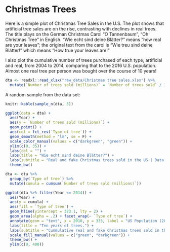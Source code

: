 # Christmas Trees

Here is a simple plot of Christmas Tree Sales in the U.S.  The plot shows that artificial tree sales are on the rise, contrasting with declines in real trees.  The title plays on the German Christmas Carol "O Tannenbaum", "Oh Christmas Tree" in English. "Wie echt sind deine Blätter?" means "how real are your leaves"; the original text from the carol is "Wie treu sind deine Blätter!" which means "How true your leaves are!"

I also plot the cumulative number of trees purchased of each type, artificial and real, from 2004 to 2014, comparing that to the 2016 U.S. population.  Almost one real tree per person was bought over the course of 10 years!   



```r
dta <- readxl::read_xlsx("raw_data/Christmas tree sales.xlsx") %>%
  mutate(`Number of trees sold (millions)` = `Number of trees sold` / 1000000)
```

A random sample from the data set: 
```r
knitr::kable(sample_n(dta, 5))
```

```r
ggplot(data = dta) +
  aes(Year) +
  aes(y = `Number of trees sold (millions)`) +
  geom_point() +
  aes(col = fct_rev(`Type of tree`)) +
  geom_smooth(method = "lm", se = F) +
  scale_color_manual(values = c("darkgreen", "green")) +
  ylim(c(0, 35)) +
  labs(col = "") +
  labs(title = "Wie echt sind deine Blätter?") +
  labs(subtitle = "Real and fake Christmas trees sold in the US | Data Source: Statista | @EvaMaeRey ") +
  theme_bw() 
```


```r
dta <- dta %>%
  group_by(`Type of tree`) %>%
  mutate(cumula = cumsum(`Number of trees sold (millions)`))

ggplot(dta %>% filter(Year <= 2014)) +
  aes(Year) + 
  aes(y = cumula) + 
  aes(fill = `Type of tree`) +
  geom_hline(yintercept = 323.1, lty = 2) +
  geom_area(alpha = .2) + facet_wrap(~ `Type of tree`) +
  annotate(geom = "text", x = 2010, y = 335, label = "US Population (2016)") +
  labs(title = "Ten years of trees.") +
  labs(subtitle = "Cummulative real and fake Christmas trees sold in the US\nData Source: Statista | @EvaMaeRey ") +
  scale_fill_manual(values = c("green", "darkgreen")) +
  theme_bw() +
  ylim(c(0, 400))
```



